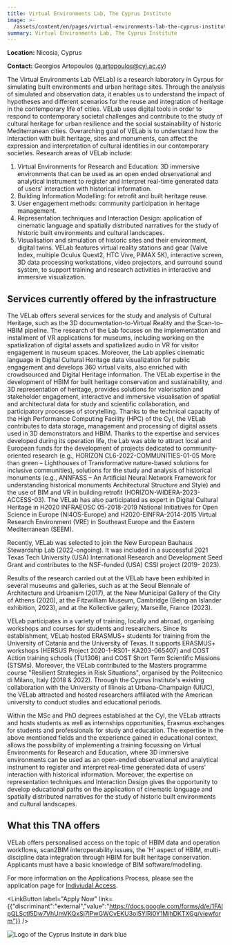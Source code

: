 ```yaml
---
title: Virtual Environments Lab, The Cyprus Institute
image: >-
  /assets/content/en/pages/virtual-environments-lab-the-cyprus-institute-nicosia-cyprus/image.jpg
summary: Virtual Environments Lab, The Cyprus Institute
---
```

**Location:** Nicosia, Cyprus

**Contact:** Georgios Artopoulos ([g.artopoulos@cyi.ac.cy](mailto:g.artopoulos@cyi.ac.cy))

The Virtual Environments Lab (VELab) is a research laboratory in Cyrpus for simulating built
environments and urban heritage sites. Through the analysis of simulated and observation data, it
enables us to understand the impact of hypotheses and different scenarios for the reuse and
integration of heritage in the contemporary life of cities. VELab uses digital tools in order to
respond to contemporary societal challenges and contribute to the study of cultural heritage for
urban resilience and the social sustainability of historic Mediterranean cities. Overarching goal of
VELab is to understand how the interaction with built heritage, sites and monuments, can affect the
expression and interpretation of cultural identities in our contemporary societies. Research areas
of VELab include:

1. Virtual Environments for Research and Education: 3D immersive environments that can be used as an
   open ended observational and analytical instrument to register and interpret real-time generated
   data of users' interaction with historical information.
2. Building Information Modelling: for retrofit and built heritage reuse.
3. User engagement methods: community participation in heritage management.
4. Representation techniques and Interaction Design: application of cinematic language and spatially
   distributed narratives for the study of historic built environments and cultural landscapes.
5. Visualisation and simulation of historic sites and their environment, digital twins. VELab
   features virtual reality stations and gear (Valve Index, multiple Oculus Quest2, HTC Vive, PiMAX
   5K), interactive screen, 3D data processing workstations, video projectors, and surround sound
   system, to support training and research activities in interactive and immersive visualization.

## Services currently offered by the infrastructure

The VELab offers several services for the study and analysis of Cultural Heritage, such as the 3D
documentation-to-Virtual Reality and the Scan-to-HBIM pipeline. The research of the Lab focuses on
the implementation and installment of VR applications for museums, including working on the
spatialization of digital assets and spatialized audio in VR for visitor engagement in museum
spaces. Moreover, the Lab applies cinematic language in Digital Cultural Heritage data visualization
for public engagement and develops 360 virtual visits, also enriched with crowdsourced and Digital
Heritage information. The VELab expertise in the development of HBIM for built heritage conservation
and sustainability, and 3D representation of heritage, provides solutions for valorisation and
stakeholder engagement, interactive and immersive visualisation of spatial and architectural data
for study and scientific collaboration, and participatory processes of storytelling. Thanks to the
technical capacity of the High Performance Computing Facility (HPC) of the CyI, the VELab
contributes to data storage, management and processing of digital assets used in 3D demonstrators
and HBIM. Thanks to the expertise and services developed during its operation life, the Lab was able
to attract local and European funds for the development of projects dedicated to community-oriented
research (e.g., HORIZON CL6-2022-COMMUNITIES-01-05 More than green – Lighthouses of Transformative
nature-based solutions for inclusive communities), solutions for the study and analysis of
historical monuments (e.g., ANNFASS – An Artificial Neural Network Framework for understanding
historical monuments Architectural Structure and Style) and the use of BIM and VR in building
retrofit (HORIZON-WIDERA-2023-ACCESS-03). The VELab has also participated as expert in Digital
Cultural Heritage in H2020 INFRAEOSC 05-2018-2019 National Initiatives for Open Science in Europe
(NI4OS-Europe) and H2020-EINFRA-2014-2015 Virtual Research Environment (VRE) in Southeast Europe and
the Eastern Mediterranean (SEEM).

Recently, VELab was selected to join the New European Bauhaus Stewardship Lab (2022-ongoing). It was
included in a successful 2021 Texas Tech University (USA) International Research and Development
Seed Grant and contributes to the NSF-funded (USA) CSSI project (2019- 2023).

Results of the research carried out at the VELab have been exhibited in several museums and
galleries, such as at the Seoul Biennale of Architecture and Urbanism (2017), at the New Municipal
Gallery of the City of Athens (2020), at the Fitzwilliam Museum, Cambridge (Being an Islander
exhibition, 2023), and at the Kollective gallery, Marseille, France (2023).

VELab participates in a variety of training, locally and abroad, organising workshops and courses
for students and researchers. Since its establishment, VELab hosted ERASMUS+ students for training
from the University of Catania and the University of Texas. It supports ERASMUS+ workshops (HERSUS
Project 2020-1-RS01- KA203-065407) and COST Action training schools (TU1306) and COST Short Term
Scientific Missions (STSMs). Moreover, the VELab contributed to the Masters programme course
"Resilient Strategies in Risk Situations", organised by the Politecnico di Milano, Italy (2018 &
2022\). Through the Cyprus Institute's existing collaboration with the University of Illinois at
Urbana-Champaign (UIUC), the VELab attracted and hosted researchers affiliated with the American
university to conduct studies and educational periods.

Within the MSc and PhD degrees established at the CyI, the VELab attracts and hosts students as well
as internships opportunities, Erasmus exchanges for students and professionals for study and
education. The expertise in the above mentioned fields and the experience gained in educational
context, allows the possibility of implementing a training focussing on Virtual Environments for
Research and Education, where 3D immersive environments can be used as an open-ended observational
and analytical instrument to register and interpret real-time generated data of users' interaction
with historical information. Moreover, the expertise on representation techniques and Interaction
Design gives the opportunity to develop educational paths on the application of cinematic language
and spatially distributed narratives for the study of historic built environments and cultural
landscapes.

## What this TNA offers

VELab offers personalised access on the topic of HBIM data and operation workflows, scan2BIM interoperability issues, the 'H' aspect of HBIM, multi-discipline data integration through HBIM for built heritage conservation. Applicants must have a basic knowledge of BIM software/modelling.&#x20;

For more information on the Applications Process, please see the application page for [Indiviudal Access](https://atrium-research.eu/transnational-access-scheme-application-process-indiviudal-access).&#x20;

<LinkButton label="Apply Now" link={{"discriminant":"external","value":"https://docs.google.com/forms/d/e/1FAIpQLSctI5Dw7VhUmVKQxSj7lPwGWCvEKU3oI5YlRi0Y1MihDKTXGg/viewform"}} />

![Logo of the Cyprus Insitute in dark blue](/assets/content/en/pages/virtual-environments-lab-the-cyprus-institute-nicosia-cyprus/logo.png)
